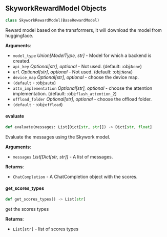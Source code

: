 <a id="camel.models.reward.skywork_model"></a>

<a id="camel.models.reward.skywork_model.SkyworkRewardModel"></a>

## SkyworkRewardModel Objects

```python
class SkyworkRewardModel(BaseRewardModel)
```

Reward model based on the transformers, it will download the model
from huggingface.

**Arguments**:

- `model_type` _Union[ModelType, str]_ - Model for which a backend is
  created.
- `api_key` _Optional[str], optional_ - Not used. (default: :obj:`None`)
- `url` _Optional[str], optional_ - Not used. (default: :obj:`None`)
- `device_map` _Optional[str], optional_ - choose the device map.
- `(default` - :obj:`auto`)
- `attn_implementation` _Optional[str], optional_ - choose the attention
  implementation. (default: :obj:`flash_attention_2`)
- `offload_folder` _Optional[str], optional_ - choose the offload folder.
- `(default` - :obj:`offload`)

<a id="camel.models.reward.skywork_model.SkyworkRewardModel.evaluate"></a>

#### evaluate

```python
def evaluate(messages: List[Dict[str, str]]) -> Dict[str, float]
```

Evaluate the messages using the Skywork model.

**Arguments**:

- `messages` _List[Dict[str, str]]_ - A list of messages.
  

**Returns**:

- `ChatCompletion` - A ChatCompletion object with the scores.

<a id="camel.models.reward.skywork_model.SkyworkRewardModel.get_scores_types"></a>

#### get\_scores\_types

```python
def get_scores_types() -> List[str]
```

get the scores types

**Returns**:

- `List[str]` - list of scores types


